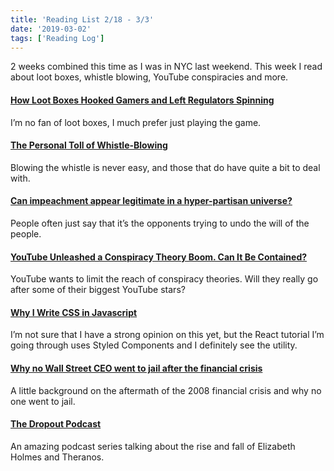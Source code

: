```yaml
---
title: 'Reading List 2/18 - 3/3'
date: '2019-03-02'
tags: ['Reading Log']
---
```


2 weeks combined this time as I was in NYC last weekend. This week I read about loot boxes, whistle blowing, YouTube conspiracies and more.

#### [How Loot Boxes Hooked Gamers and Left Regulators Spinning](https://www.theverge.com/2019/2/19/18226852/loot-boxes-gaming-regulation-gambling-free-to-play)

I’m no fan of loot boxes, I much prefer just playing the game.

#### [The Personal Toll of Whistle-Blowing](https://www.newyorker.com/magazine/2019/02/04/the-personal-toll-of-whistle-blowing)

Blowing the whistle is never easy, and those that do have quite a bit to deal with.

#### [Can impeachment appear legitimate in a hyper-partisan universe?](https://www.washingtonpost.com/news/book-party/wp/2019/01/25/feature/can-impeachment-appear-legitimate-in-a-hyper-partisan-universe/?utm_term=.2643061d0677)

People often just say that it’s the opponents trying to undo the will of the people.

#### [YouTube Unleashed a Conspiracy Theory Boom. Can It Be Contained?](https://www.nytimes.com/2019/02/19/technology/youtube-conspiracy-stars.html)

YouTube wants to limit the reach of conspiracy theories. Will they really go after some of their biggest YouTube stars?

#### [Why I Write CSS in Javascript](https://mxstbr.com/thoughts/css-in-js/)

I’m not sure that I have a strong opinion on this yet, but the React tutorial I’m going through uses Styled Components and I definitely see the utility.

#### [Why no Wall Street CEO went to jail after the financial crisis](https://www.marketplace.org/2019/02/26/economy/corner-office-marketplace/why-no-wall-street-ceo-went-jail-after-financial-crisis)

A little background on the aftermath of the 2008 financial crisis and why no one went to jail.

#### [The Dropout Podcast](http://abcradio.com/podcasts/the-dropout/)

An amazing podcast series talking about the rise and fall of Elizabeth Holmes and Theranos.
